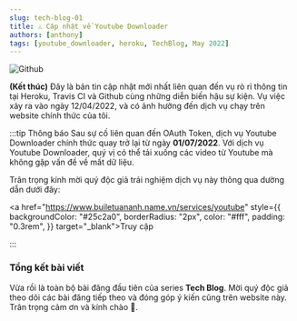 ```yaml
---
slug: tech-blog-01
title: ⚠ Cập nhật về Youtube Downloader
authors: [anthony]
tags: [youtube_downloader, heroku, TechBlog, May 2022]
---
```



![Github](./partials/img/Github.png)

**(Kết thúc)** Đây là bản tin cập nhật mới nhất liên quan đến vụ rò rỉ thông tin tại Heroku, Travis CI và Github cùng những diễn biến hậu
sự kiện. Vụ việc xảy ra vào ngày 12/04/2022, và có ảnh hưởng đến dịch vụ chạy trên website chính thức của tôi.

:::tip Thông báo
Sau sự cố liên quan đến OAuth Token, dịch vụ Youtube Downloader chính thức quay trở lại từ ngày **01/07/2022**.
Với dịch vụ Youtube Downloader, quý vị có thể tải xuống các video từ Youtube mà không gặp vấn đề về mất dữ liệu.

Trân trọng kính mời quý độc giả trải nghiệm dịch vụ này thông qua dường dẫn dưới đây:

<!-- prettier-ignore -->
<a href="https://www.builetuananh.name.vn/services/youtube" style={{ backgroundColor: "#25c2a0", borderRadius: "2px", color: "#fff", padding: "0.3rem", }} target="_blank">Truy cập</a>

:::

<!-- truncate -->

<Tabs lazy>
  <TabItem value="news" label="Điểm tin" default>
    <News />
  </TabItem>
  <TabItem value="time" label="Sự kiện">
    <Timeline />
  </TabItem>
  <TabItem value="post" label="Hậu sự kiện">
    <PostEvent />
  </TabItem>
</Tabs>

### Tổng kết bài viết

Vừa rồi là toàn bộ bài đăng đầu tiên của series **Tech Blog**. Mời quý độc giả theo dõi các bài đăng
tiếp theo và đóng góp ý kiến cũng trên website này. Trân trọng cảm ơn và kính chào 👋.

